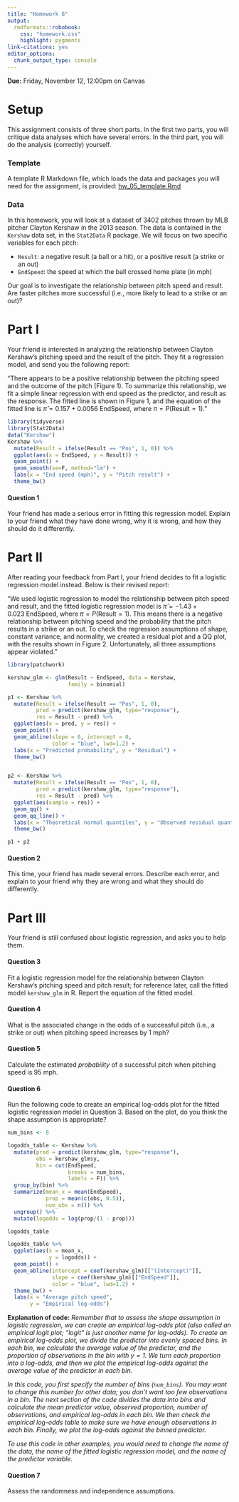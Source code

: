 ```yaml
---
title: "Homework 6"
output: 
  rmdformats::robobook:
    css: "homework.css"
    highlight: pygments
link-citations: yes
editor_options: 
  chunk_output_type: console
---
```


**Due:** Friday, November 12, 12:00pm on Canvas

# Setup

This assignment consists of three short parts. In the first two parts, you will critique data analyses which have several errors. In the third part, you will do the analysis (correctly) yourself.

### Template

A template R Markdown file, which loads the data and packages you will need for the assignment, is provided: [hw_05_template.Rmd](https://sta112-f21.github.io/homework/hw_06_template.Rmd)

### Data

In this homework, you will look at a dataset of 3402 pitches thrown by MLB pitcher Clayton Kershaw in the 2013 season. The data is contained in the `Kershaw` data set, in the `Stat2Data` R package. We will focus on two specific variables for each pitch:

* `Result`: a negative result (a ball or a hit), or a positive result (a strike or an out)
* `EndSpeed`: the speed at which the ball crossed home plate (in mph)

Our goal is to investigate the relationship between pitch speed and result. Are faster pitches more successful (i.e., more likely to lead to a strike or an out)?

# Part I

Your friend is interested in analyzing the relationship between Clayton Kershaw's pitching speed and the result of the pitch. They fit a regression model, and send you the following report:

"There appears to be a positive relationship between the pitching speed and the outcome of the pitch (Figure 1). To summarize this relationship, we fit a simple linear regression with end speed as the predictor, and result as the response. The fitted line is shown in Figure 1, and the equation of the fitted line is $\widehat{\pi} = 0.157 + 0.0056 \ \text{EndSpeed}$, where $\pi = P(\text{Result} = 1)$."

```r
library(tidyverse)
library(Stat2Data)
data("Kershaw")
Kershaw %>%
  mutate(Result = ifelse(Result == "Pos", 1, 0)) %>%
  ggplot(aes(x = EndSpeed, y = Result)) +
  geom_point() +
  geom_smooth(se=F, method="lm") +
  labs(x = "End speed (mph)", y = "Pitch result") +
  theme_bw()
```


:::{.question}
#### Question 1

Your friend has made a serious error in fitting this regression model. Explain to your friend what they have done wrong, why it is wrong, and how they should do it differently.
:::

# Part II

After reading your feedback from Part I, your friend decides to fit a logistic regression model instead. Below is their revised report:

"We used logistic regression to model the relationship between pitch speed and result, and the fitted logistic regression model is $\widehat{\pi} = -1.43 + 0.023 \ \text{EndSpeed}$, where $\pi = P(\text{Result} = 1)$. This means there is a negative relationship between pitching speed and the probability that the pitch results in a strike or an out. To check the regression assumptions of shape, constant variance, and normality, we created a residual plot and a QQ plot, with the results shown in Figure 2. Unfortunately, all three assumptions appear violated."

```r
library(patchwork)

kershaw_glm <- glm(Result ~ EndSpeed, data = Kershaw,
                   family = binomial)

p1 <- Kershaw %>%
  mutate(Result = ifelse(Result == "Pos", 1, 0),
         pred = predict(kershaw_glm, type="response"),
         res = Result - pred) %>%
  ggplot(aes(x = pred, y = res)) +
  geom_point() +
  geom_abline(slope = 0, intercept = 0,
              color = "blue", lwd=1.2) +
  labs(x = "Predicted probability", y = "Residual") +
  theme_bw()


p2 <- Kershaw %>%
  mutate(Result = ifelse(Result == "Pos", 1, 0),
         pred = predict(kershaw_glm, type="response"),
         res = Result - pred) %>%
  ggplot(aes(sample = res)) +
  geom_qq() +
  geom_qq_line() +
  labs(x = "Theoretical normal quantiles", y = "Observed residual quantiles") +
  theme_bw()

p1 + p2
```

:::{.question}
#### Question 2

This time, your friend has made several errors. Describe each error, and explain to your friend why they are wrong and what they should do differently.
:::

# Part III

Your friend is still confused about logistic regression, and asks you to help them.

:::{.question}
#### Question 3

Fit a logistic regression model for the relationship between Clayton Kershaw's pitching speed and pitch result; for reference later, call the fitted model `kershaw_glm` in R. Report the equation of the fitted model.
:::

:::{.question}
#### Question 4

What is the associated change in the odds of a successful pitch (i.e., a strike or out) when pitching speed increases by 1 mph?
:::

:::{.question}
#### Question 5

Calculate the estimated *probability* of a successful pitch when pitching speed is 95 mph.
:::

:::{.question}
#### Question 6

Run the following code to create an empirical log-odds plot for the fitted logistic regression model in Question 3. Based on the plot, do you think the shape assumption is appropriate?
:::

```r
num_bins <- 8

logodds_table <- Kershaw %>% 
  mutate(pred = predict(kershaw_glm, type="response"),
         obs = kershaw_glm$y,
         bin = cut(EndSpeed, 
                   breaks = num_bins,
                   labels = F)) %>%
  group_by(bin) %>%
  summarize(mean_x = mean(EndSpeed),
            prop = mean(c(obs, 0.5)),
            num_obs = n()) %>%
  ungroup() %>%
  mutate(logodds = log(prop/(1 - prop)))

logodds_table

logodds_table %>%
  ggplot(aes(x = mean_x,
             y = logodds)) +
  geom_point() +
  geom_abline(intercept = coef(kershaw_glm)[["(Intercept)"]],
              slope = coef(kershaw_glm)[["EndSpeed"]],
              color = "blue", lwd=1.2) +
  theme_bw() +
  labs(x = "Average pitch speed",
       y = "Empirical log-odds")
```

**Explanation of code:** *Remember that to assess the shape assumption in logistic regression, we can create an empirical log-odds plot (also called an empirical logit plot; "logit" is just another name for log-odds). To create an empirical log-odds plot, we divide the predictor into evenly spaced bins. In each bin, we calculate the average value of the predictor, and the proportion of observations in the bin with $y = 1$. We turn each proportion into a log-odds, and then we plot the empirical log-odds against the average value of the predictor in each bin.*

*In this code, you first specify the number of bins (`num_bins`). You may want to change this number for other data; you don't want too few observations in a bin. The next section of the code divides the data into bins and calculate the mean predictor value, observed proportion, number of observations, and empirical log-odds in each bin. We then check the empirical log-odds table to make sure we have enough observations in each bin. Finally, we plot the log-odds against the binned predictor.*

*To use this code in other examples, you would need to change the name of the data, the name of the fitted logistic regression model, and the name of the predictor variable.*

:::{.question}
#### Question 7

Assess the randomness and independence assumptions.
:::